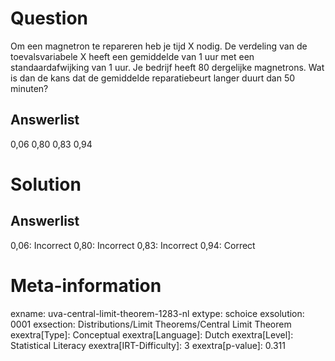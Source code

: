Question
========

Om een magnetron te repareren heb je tijd X nodig. De verdeling van de
toevalsvariabele X heeft een gemiddelde van 1 uur met een
standaardafwijking van 1 uur. Je bedrijf heeft 80 dergelijke magnetrons.
Wat is dan de kans dat de gemiddelde reparatiebeurt langer duurt dan 50
minuten?

Answerlist
----------

0,06
0,80
0,83
0,94

Solution
========

Answerlist
----------

0,06: Incorrect
0,80: Incorrect
0,83: Incorrect
0,94: Correct

Meta-information
================
exname: uva-central-limit-theorem-1283-nl
extype: schoice
exsolution: 0001
exsection: Distributions/Limit Theorems/Central Limit Theorem
exextra[Type]: Conceptual
exextra[Language]: Dutch
exextra[Level]: Statistical Literacy
exextra[IRT-Difficulty]: 3
exextra[p-value]: 0.311

